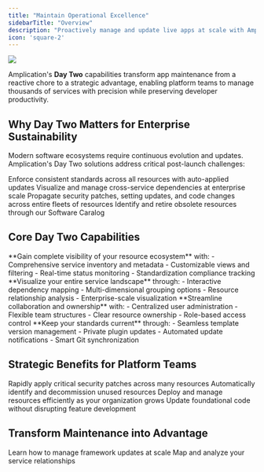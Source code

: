 ```yaml
---
title: "Maintain Operational Excellence"
sidebarTitle: "Overview"
description: "Proactively manage and update live apps at scale with Amplication's Day Two capabilities."
icon: 'square-2'
---
```


<Frame>
    <img src="/images/day-two/architecture-graph.png" />
</Frame>

Amplication's **Day Two** capabilities transform app maintenance from a reactive chore to a strategic advantage, enabling platform teams to manage thousands of services with precision while preserving developer productivity.

## Why Day Two Matters for Enterprise Sustainability

Modern software ecosystems require continuous evolution and updates.
Amplication's Day Two solutions address critical post-launch challenges:

<CardGroup cols={2}>
  <Card title="Prevent Architectural Drift" icon="code-merge">
    Enforce consistent standards across all resources with auto-applied updates
  </Card>
  <Card title="Streamline Dependency Management" icon="network-wired">
    Visualize and manage cross-service dependencies at enterprise scale
  </Card>
  <Card title="Automate Updates" icon="shield-halved">
    Propagate security patches, setting updates, and code changes across entire fleets of resources
  </Card>
  <Card title="Optimize Resource Usage" icon="chart-pie">
    Identify and retire obsolete resources through our Software Caralog
  </Card>
</CardGroup>

## Core Day Two Capabilities

<AccordionGroup>
  <Accordion title="Software Catalog" icon="table-list" href="/day-two/software-catalog">
    **Gain complete visibility of your resource ecosystem** with:
    - Comprehensive service inventory and metadata
    - Customizable views and filtering
    - Real-time status monitoring
    - Standardization compliance tracking
  </Accordion>

  <Accordion title="Architecture Graph" icon="sitemap" href="/day-two/architecture-graph">
    **Visualize your entire service landscape** through:
    - Interactive dependency mapping
    - Multi-dimensional grouping options
    - Resource relationship analysis
    - Enterprise-scale visualization
  </Accordion>

  <Accordion title="User & Team Management" icon="users" href="/day-two/ownership-visibility">
    **Streamline collaboration and ownership** with:
    - Centralized user administration
    - Flexible team structures
    - Clear resource ownership
    - Role-based access control
  </Accordion>

  <Accordion title="Template & Plugin Updates" icon="arrows-rotate" href="/day-two/update-templates">
    **Keep your standards current** through:
    - Seamless template version management
    - Private plugin updates
    - Automated update notifications
    - Smart Git synchronization
  </Accordion>
</AccordionGroup>

## Strategic Benefits for Platform Teams

<Steps>
  <Step title="Reduce Mean Time to Update" icon="gauge">
    Rapidly apply critical security patches across many resources
  </Step>
  <Step title="Eliminate Unused Resources" icon="skull">
    Automatically identify and decommission unused resources
  </Step>
  <Step title="Scale with Confidence" icon="arrow-up-right-dots">
    Deploy and manage resources efficiently as your organization grows
  </Step>
  <Step title="Preserve Developer Flow" icon="code">
    Update foundational code without disrupting feature development
  </Step>
</Steps>

## Transform Maintenance into Advantage

<CardGroup cols={2}>
  <Card 
    title="Explore Live Updates" 
    icon="chart-bar" 
    href="/day-two/update-templates"
  >
    Learn how to manage framework updates at scale
  </Card>
  <Card 
    title="Visualize Dependencies" 
    icon="sitemap" 
    href="/day-two/architecture-graph"
  >
    Map and analyze your service relationships
  </Card>
</CardGroup>
